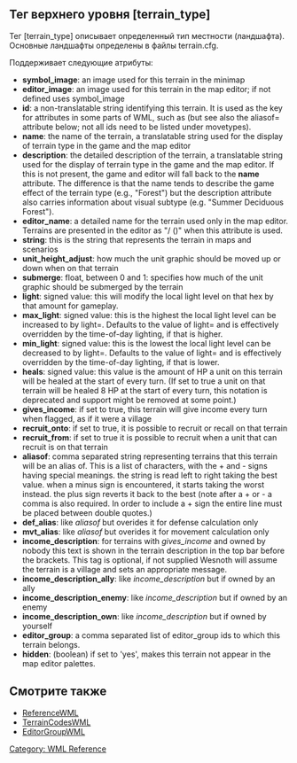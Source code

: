 {{WML Tags}}
== Тег верхнего уровня [terrain_type] ==

Тег [terrain_type] описывает определенный тип местности (ландшафта).
Основные ландшафты определены в файлы terrain.cfg.

Поддерживает следующие атрибуты:
* '''symbol_image''': an image used for this terrain in the minimap
* '''editor_image''': an image used for this terrain in the map editor; if not defined uses symbol_image
* '''id''': a non-translatable string identifying this terrain. It is used as the key for attributes in some parts of WML, such as {{tag|UnitsWML|movetype}} (but see also the aliasof= attribute below; not all ids need to be listed under movetypes).
* '''name''': the name of the terrain, a translatable string used for the display of terrain type in the game and the map editor
* '''description''': the detailed description of the terrain, a translatable string used for the display of terrain type in the game and the map editor.  If this is not present, the game and editor will fall back to the '''name''' attribute.  The difference is that the name tends to describe the game effect of the terrain type (e.g., "Forest") but the description attribute also carries information about visual subtype (e.g. "Summer Deciduous Forest").
* '''editor_name''': a detailed name for the terrain used only in the map editor. Terrains are presented in the editor as "''<editor_name>''/''<name>'' (''<aliases>'')" when this attribute is used.
* '''string''': this is the string that represents the terrain in maps and scenarios
* '''unit_height_adjust''': how much the unit graphic should be moved up or down when on that terrain
* '''submerge''': float, between 0 and 1: specifies how much of the unit graphic should be submerged by the terrain
* '''light''': signed value: this will modify the local light level on that hex by that amount for gameplay.
* '''max_light''': {{DevFeature1.11}} signed value: this is the highest the local light level can be increased to by light=. Defaults to the value of light= and is effectively overridden by the time-of-day lighting, if that is higher.
* '''min_light''': {{DevFeature1.11}} signed value: this is the lowest the local light level can be decreased to by light=. Defaults to the value of light= and is effectively overridden by the time-of-day lighting, if that is lower.
* '''heals''': signed value: this value is the amount of HP a unit on this terrain will be healed at the start of every turn. (If set to true a unit on that terrain will be healed 8 HP at the start of every turn, this notation is deprecated and support might be removed at some point.)
* '''gives_income''': if set to true, this terrain will give income every turn when flagged, as if it were a village
* '''recruit_onto''': if set to true, it is possible to recruit or recall on that terrain
* '''recruit_from''': if set to true it is possible to recruit when a unit that can recruit is on that terrain
* '''aliasof''': comma separated string representing terrains that this terrain will be an alias of. This is a list of characters, with the + and - signs having special meanings. the string is read left to right taking the best value. when a minus sign is encountered, it starts taking the worst instead. the plus sign reverts it back to the best (note after a + or - a comma is also required. In order to include a + sign the entire line must be placed between double quotes.)
* '''def_alias''': like ''aliasof'' but overides it for defense calculation only
* '''mvt_alias''': like ''aliasof'' but overides it for movement calculation only
* '''income_description''': for terrains with ''gives_income'' and owned by nobody this text is shown in the terrain description in the top bar before the brackets. This tag is optional, if not supplied Wesnoth will assume the terrain is a village and sets an appropriate message.
* '''income_description_ally''': like ''income_description'' but if owned by an ally
* '''income_description_enemy''': like ''income_description'' but if owned by an enemy
* '''income_description_own''': like ''income_description'' but if owned by yourself
* '''editor_group''': a comma separated list of editor_group ids to which this terrain belongs.
* '''hidden''': (boolean) if set to 'yes', makes this terrain not appear in the map editor palettes.

== Смотрите также ==
* [[ReferenceWML]]
* [[TerrainCodesWML]]
* [[EditorGroupWML]]


[[Category: WML Reference]]
